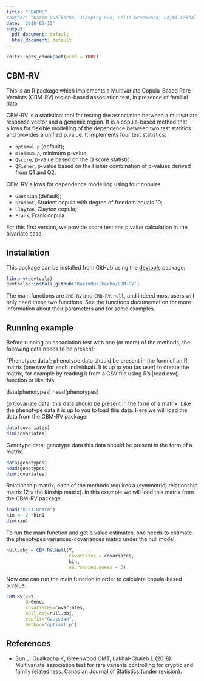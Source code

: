 ```yaml
---
title: "README"
#author: "Karim Oualkacha, Jianping Sun, Celia Greenwood, Lajmi Lakhal-Chaieb"
date: '2018-03-15'
output:
  pdf_document: default
  html_document: default
---
```


```r
knitr::opts_chunk$set(echo = TRUE)
```

## CBM-RV

This is an R package which implements a Multivariate Copula-Based Rare-Varaints (CBM-RV) region-based association test, in presence of familial data. 

CBM-RV is a statistical tool for testing the association between a mutivariate response vector and a genomic region. It is a copula-based method that allows for flexible modelling of the dependence between two test statitics and provides a unified p.value. It implements four test statistics:

- ```optimal.p``` (default);
- ```minimum.p```, minimum p-value;
- ```Qscore```, p-value based on the Q score statistic;
- ```QFisher```, p-value based on the Fisher combination of p-values derived from Q1 and Q2.

CBM-RV allows for dependence modelling using four copulas

- ```Gaussian``` (default);
- ```Student```, Student copula with degree of freedom equals 10;
- ```Clayton```, Clayton copula; 
- ```Frank```, Frank copula.

For this first version, we provide score test ans p.value calculation in the bivariate case.

## Installation

This package can be installed from GitHub using the [devtools](https://cran.r-project.org/package=devtools) package:

``` r
library(devtools)
devtools::install_github('KarimOualkacha/CBM-RV')
```

The main functions are ```CMB-RV``` and ```CMB-RV.null```, and indeed most users will only need these two functions. See the functions documentation for more information about their parameters and for some examples.

## Running example
Before running an association test with one (or more) of the methods,
the following data needs to be present:

"Phenotype data"; phenotype data should be present in the form of
an R matrix (one raw for each individual). It is up to you (as user)
to create the matrix, for example by reading it from a CSV file using R's
|read.csv()| function or like this:

data(phenotypes)
head(phenotypes)

@
Covariate data; this data should be present in the form
  of a matrix. Like the phenotype data it is up to you to load this
  data. Here we will load the data from the CBM-RV package:

``` r
data(covariates)
dim(covariates)
```

Genotype data; genotype data this data should be present in the form
  of a matrix.
``` r
data(genotypes)
head(genotypes)
dim(covariates)
```

Relationship matrix; each of the methods requires a (symmetric) relationship matrix (2 $\times$ the kinship matrix). In this example we will load this matrix from the CBM-RV package.

``` r
load("kin1.Rdata")
kin <- 2 *kin1
dim(kin)
```
To run the main function and get p.value estimates, one needs to estimate the phenotypes variances-covariances matrix under the null model.

``` r
null.obj = CBM.RV.Null(Y, 
                       covariates = covariates, 
                       kin, 
                       nb.running.guess = 3)
``` 
Now one can run the main function in order to calculate copula-based p.value:

``` r
CBM.RV(y=Y, 
       G=Geno, 
       covariates=covariates, 
       null.obj=null.obj, 
       copfit="Gaussian", 
       method="optimal.p")
``` 

## References

- Sun J, Oualkacha K, Greenwood CMT, Lakhal-Chaieb L (2018). Multivariate association test for rare variants controlling for cryptic and family relatedness. [Canadian Journal of Statistics](http://dx.doi.org/10.1177/0962280216660128) (under revision).
 
